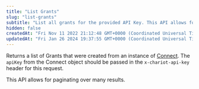 ```yaml
---
title: "List Grants"
slug: "list-grants"
subtitle: "List all grants for the provided API Key. This API allows for paginating over many results."
hidden: false
createdAt: "Fri Nov 11 2022 21:12:48 GMT+0000 (Coordinated Universal Time)"
updatedAt: "Fri Jan 26 2024 19:37:55 GMT+0000 (Coordinated Universal Time)"
---
```

Returns a list of Grants that were created from an instance of [Connect](/api-reference/connects/get). The `apiKey` from the Connect object should be passed in the `x-chariot-api-key` header for this request.

This API allows for paginating over many results.

